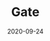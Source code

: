 ---
title: Gate
category: Exchanges & wallet
status: publish
date: 2020-09-24
slug: A short description for this item
website: https://www.gate.io/trade/IOTX_ETH
twitter:
logo: /img/Gate.png
featured_img: https://wp.gcap1.iotex.io/wp-content/uploads/2020/09/gate.png
telegram:
---